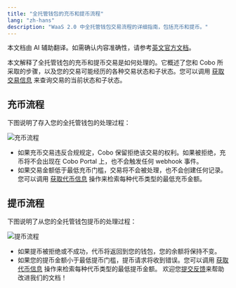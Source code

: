 ```yaml
---
title: "全托管钱包的充币和提币流程"
lang: "zh-hans"
description: "WaaS 2.0 中全托管钱包交易流程的详细指南，包括充币和提币。"
---
```

<Note>本文档由 AI 辅助翻译。如需确认内容准确性，请参考[英文官方文档](https://www.cobo.com/developers/v2/guides/overview/introduction)。</Note>

本文解释了全托管钱包的充币和提币交易是如何处理的。它概述了您和 Cobo 所采取的步骤，以及您的交易可能经历的各种交易状态和子状态。您可以调用 [获取交易信息](/v2/api-references/transactions/get-transaction-information) 来查询交易的当前状态和子状态。

## 充币流程

下图说明了存入您的全托管钱包的处理过程：

<img src="/v2_cn/images/guides/custodial-deposit.svg" className="diagram" alt="充币流程" />

- 如果充币交易违反合规规定，Cobo 保留拒绝该交易的权利。如果被拒绝，充币将不会出现在 Cobo Portal 上，也不会触发任何 webhook 事件。
- 如果交易金额低于最低充币门槛，交易将不会被处理，也不会创建任何记录。您可以调用 [获取代币信息](/v2/api-references/wallets/get-token-information) 操作来检索每种代币类型的最低充币金额。

## 提币流程

下图说明了从您的全托管钱包提币的处理过程：

<img src="/v2_cn/images/guides/custodial-withdrawal.svg" className="diagram" alt="提币流程" />

- 如果提币被拒绝或不成功，代币将返回到您的钱包，您的余额将保持不变。
- 如果您的提币金额小于最低提币门槛，提币请求将收到错误。您可以调用 [获取代币信息](/v2/api-references/wallets/get-token-information) 操作来检索每种代币类型的最低提币金额。
<Tip>欢迎您[提交反馈](https://forms.zohopublic.com/cobo/form/DocumentFeedbackForm/formperma/QvLOhxJv1_JMsJ-1dleZ8Itb_7rzN-LtgvsDdxosoVI)来帮助改进我们的文档！</Tip>